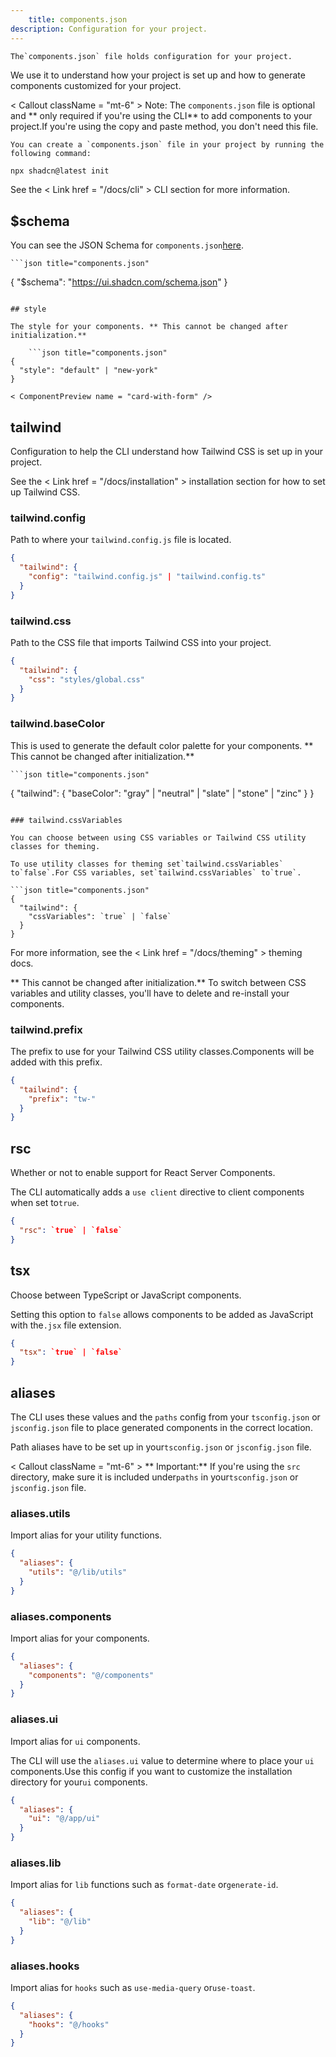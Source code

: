 ```yaml
---
    title: components.json
description: Configuration for your project.
---
```


    The`components.json` file holds configuration for your project.

We use it to understand how your project is set up and how to generate components customized for your project.

< Callout className = "mt-6" >
    Note: The `components.json` file is optional and ** only required if you're
using the CLI** to add components to your project.If you're using the copy
  and paste method, you don't need this file.
</Callout >

    You can create a `components.json` file in your project by running the following command:

```bash
npx shadcn@latest init
```

See the < Link href = "/docs/cli" > CLI section</Link > for more information.

## $schema

You can see the JSON Schema for `components.json`[here](https://ui.shadcn.com/schema.json).

    ```json title="components.json"
{
  "$schema": "https://ui.shadcn.com/schema.json"
}
```

## style

The style for your components. ** This cannot be changed after initialization.**

    ```json title="components.json"
{
  "style": "default" | "new-york"
}
```

    < ComponentPreview name = "card-with-form" />

## tailwind

Configuration to help the CLI understand how Tailwind CSS is set up in your project.

See the < Link href = "/docs/installation" > installation section</Link > for how to set up Tailwind CSS.

### tailwind.config

Path to where your `tailwind.config.js` file is located.

```json title="components.json"
{
  "tailwind": {
    "config": "tailwind.config.js" | "tailwind.config.ts"
  }
}
```

### tailwind.css

Path to the CSS file that imports Tailwind CSS into your project.

```json title="components.json"
{
  "tailwind": {
    "css": "styles/global.css"
  }
}
```

### tailwind.baseColor

This is used to generate the default color palette for your components. ** This cannot be changed after initialization.**

    ```json title="components.json"
{
  "tailwind": {
    "baseColor": "gray" | "neutral" | "slate" | "stone" | "zinc"
  }
}
```

### tailwind.cssVariables

You can choose between using CSS variables or Tailwind CSS utility classes for theming.

To use utility classes for theming set`tailwind.cssVariables` to`false`.For CSS variables, set`tailwind.cssVariables` to`true`.

```json title="components.json"
{
  "tailwind": {
    "cssVariables": `true` | `false`
  }
}
```

For more information, see the < Link href = "/docs/theming" > theming docs</Link >.

** This cannot be changed after initialization.** To switch between CSS variables and utility classes, you'll have to delete and re-install your components.

### tailwind.prefix

The prefix to use for your Tailwind CSS utility classes.Components will be added with this prefix.

```json title="components.json"
{
  "tailwind": {
    "prefix": "tw-"
  }
}
```

## rsc

Whether or not to enable support for React Server Components.

The CLI automatically adds a `use client` directive to client components when set to`true`.

```json title="components.json"
{
  "rsc": `true` | `false`
}
```

## tsx

Choose between TypeScript or JavaScript components.

Setting this option to `false` allows components to be added as JavaScript with the`.jsx` file extension.

```json title="components.json"
{
  "tsx": `true` | `false`
}
```

## aliases

The CLI uses these values and the `paths` config from your `tsconfig.json` or `jsconfig.json` file to place generated components in the correct location.

Path aliases have to be set up in your`tsconfig.json` or `jsconfig.json` file.

< Callout className = "mt-6" >
  ** Important:** If you're using the `src` directory, make sure it is included
under`paths` in your`tsconfig.json` or `jsconfig.json` file.
</Callout >

### aliases.utils

Import alias for your utility functions.

```json title="components.json"
{
  "aliases": {
    "utils": "@/lib/utils"
  }
}
```

### aliases.components

Import alias for your components.

```json title="components.json"
{
  "aliases": {
    "components": "@/components"
  }
}
```

### aliases.ui

Import alias for `ui` components.

The CLI will use the `aliases.ui` value to determine where to place your `ui` components.Use this config if you want to customize the installation directory for your`ui` components.

```json title="components.json"
{
  "aliases": {
    "ui": "@/app/ui"
  }
}
```

### aliases.lib

Import alias for `lib` functions such as `format-date` or`generate-id`.

```json title="components.json"
{
  "aliases": {
    "lib": "@/lib"
  }
}
```

### aliases.hooks

Import alias for `hooks` such as `use-media-query` or`use-toast`.

```json title="components.json"
{
  "aliases": {
    "hooks": "@/hooks"
  }
}
```